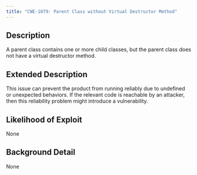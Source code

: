 ```yaml
---
title: "CWE-1079: Parent Class without Virtual Destructor Method"
---
```


## Description
A parent class contains one or more child classes, but the parent class does not have a virtual destructor method.

## Extended Description
This issue can prevent the product from running reliably due to undefined or unexpected behaviors.  If the relevant code is reachable by an attacker, then this reliability problem might introduce a vulnerability.

## Likelihood of Exploit
None

## Background Detail
None
        